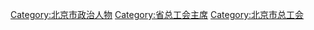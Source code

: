 [[Category:北京市政治人物|Category:北京市政治人物]]
[[Category:省总工会主席|Category:省总工会主席]]
[[Category:北京市总工会|Category:北京市总工会]]